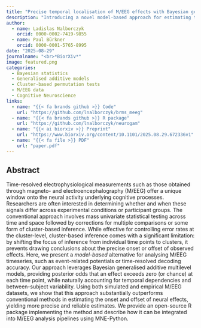 ```yaml
---
title: "Precise temporal localisation of M/EEG effects with Bayesian generalised additive multilevel models"
description: "Introducing a novel model-based approach for estimating the onset and offset of M/EEG effects."
author: 
  - name: Ladislas Nalborczyk
    orcid: 0000-0002-7419-9855
  - name: Paul Bürkner
    orcid: 0000-0001-5765-8995
date: "2025-08-29"
journalname: "<br>*BiorXiv*"
image: featured.png
categories:
  - Bayesian statistics
  - Generalised additive models
  - Cluster-based permutation tests
  - M/EEG data
  - Cognitive Neuroscience
links:
  - name: "{{< fa brands github >}} Code"
    url: "https://github.com/lnalborczyk/brms_meeg"
  - name: "{{< fa brands github >}} R package"
    url: "https://github.com/lnalborczyk/neurogam"
  - name: "{{< ai biorxiv >}} Preprint"
    url: "https://www.biorxiv.org/content/10.1101/2025.08.29.672336v1"
  - name: "{{< fa file >}} PDF"
    url: "paper.pdf"
---
```


## Abstract

Time-resolved electrophysiological measurements such as those obtained through magneto- and electroencephalography (M/EEG) offer a unique window onto the neural activity underlying cognitive processes. Researchers are often interested in determining whether and when these signals differ across experimental conditions or participant groups. The conventional approach involves mass univariate statistical testing across time and space followed by corrections for multiple comparisons or some form of cluster-based inference. While effective for controlling error rates at the cluster-level, cluster-based inference comes with a significant limitation: by shifting the focus of inference from individual time points to clusters, it prevents drawing conclusions about the precise onset or offset of observed effects. Here, we present a *model-based* alternative for analysing M/EEG timeseries, such as event-related potentials or time-resolved decoding accuracy. Our approach leverages Bayesian generalised additive multilevel models, providing posterior odds that an effect exceeds zero (or chance) at each time point, while naturally accounting for temporal dependencies and between-subject variability. Using both simulated and empirical M/EEG datasets, we show that this approach substantially outperforms conventional methods in estimating the onset and offset of neural effects, yielding more precise and reliable estimates. We provide an open-source R package implementing the method and describe how it can be integrated into M/EEG analysis pipelines using MNE-Python.
